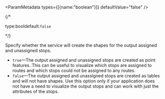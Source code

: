 
<ParamMetadata types={[{name:"boolean"}]} defaultValue="false" />

{/* <p class="space-x-2"><span class="font-sm text-color-3">type:bool</span><span class="font-bold text-[#6d29cc]">default:`false`</span></p> */}

Specify whether the service will create the shapes for the output assigned and unassigned stops.

-   `true`—The output assigned and unassigned stops are created as point features. This can be useful to visualize which stops are assigned to routes and which stops could not be assigned to any routes.
-   `false`—The output assigned and unassigned stops are created as tables and will not have shapes. Use this option only if your application does not have a need to visualize the output stops and can work with just the attributes of the stops.